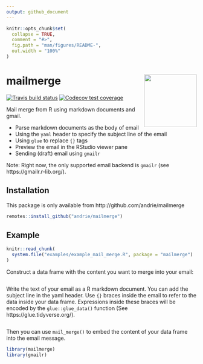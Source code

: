 ```yaml
---
output: github_document
---
```


<!-- README.md is generated from README.Rmd. Please edit that file -->

```r
knitr::opts_chunk$set(
  collapse = TRUE,
  comment = "#>",
  fig.path = "man/figures/README-",
  out.width = "100%"
)
```



# mailmerge <img src='man/figures/logo.png' align="right" height="139" />

<!-- badges: start -->
[![Travis build status](https://travis-ci.org/andrie/mailmerge.svg?branch=master)](https://travis-ci.org/andrie/mailmerge)
[![Codecov test coverage](https://codecov.io/gh/andrie/mailmerge/branch/master/graph/badge.svg)](https://codecov.io/gh/andrie/mailmerge?branch=master)
<!-- badges: end -->

Mail merge from R using markdown documents and gmail.

* Parse markdown documents as the body of email
* Using the `yaml` header to specify the subject line of the email
* Using `glue` to replace `{}` tags
* Preview the email in the RStudio viewer pane
* Sending (draft) email using `gmailr`

Note: Right now, the only supported email backend is `gmailr` (see https://gmailr.r-lib.org/).


## Installation

This package is only available from http://github.com/andrie/mailmerge

``` r
remotes::install_github("andrie/mailmerge")
```

## Example

```r
knitr::read_chunk(
  system.file("examples/example_mail_merge.R", package = "mailmerge")
)
```



Construct a data frame with the content you want to merge into your email:

```r
```

Write the text of your email as a R markdown document. You can add the subject line in the yaml header.  Use `{}` braces inside the email to refer to the data inside your data frame.  Expressions inside these braces will be encoded by the `glue::glue_data()` function (See https://glue.tidyverse.org/).

```r
```

Then you can use `mail_merge()` to embed the content of your data frame into the email message.



```r

library(mailmerge)
library(gmailr)
```

```r
```

